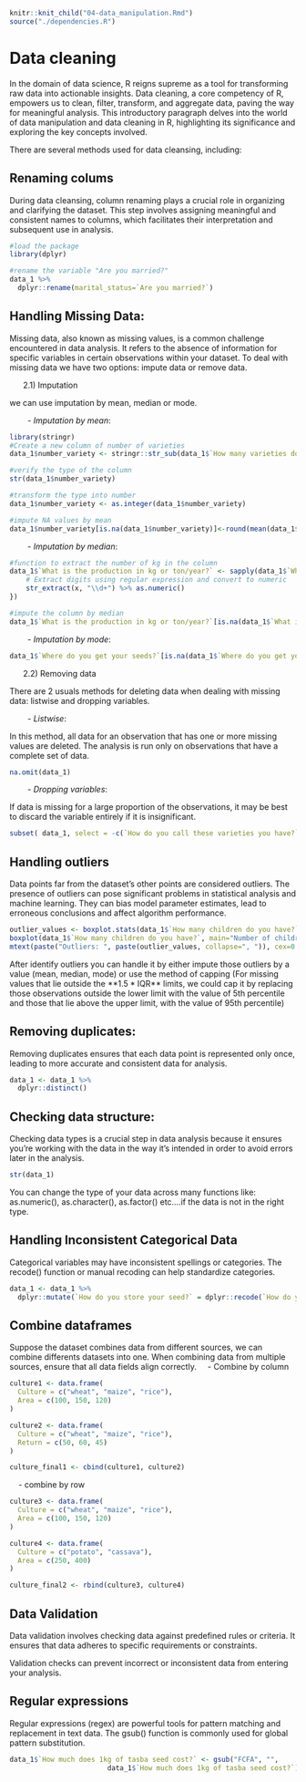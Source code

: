 ```r
knitr::knit_child("04-data_manipulation.Rmd")
source("./dependencies.R")
```

# Data cleaning

In the domain of data science, R reigns supreme as a tool for transforming raw data into actionable insights. 
Data cleaning, a core competency of R, empowers us to clean, filter, transform, and aggregate data, paving the way for meaningful analysis. This introductory paragraph delves into the world of data manipulation and data cleaning in R, highlighting its significance and exploring the key concepts involved.

There are several methods used for data cleansing, including:

## Renaming colums

During data cleansing, column renaming plays a crucial role in organizing and clarifying the dataset. This step involves assigning meaningful and consistent names to columns, which facilitates their interpretation and subsequent use in analysis.

```r
#load the package
library(dplyr)

#rename the variable "Are you married?"
data_1 %>%
  dplyr::rename(marital_status=`Are you married?`)
```


## Handling Missing Data: 

Missing data, also known as missing values, is a common challenge encountered in data analysis. It refers to the absence of information for specific variables in certain observations within your dataset. To deal with missing data we have two options: impute data or remove data.

&nbsp;&nbsp;&nbsp;&nbsp;&nbsp;&nbsp;2.1) Imputation

we can use imputation by mean, median or mode.

&nbsp;&nbsp;&nbsp;&nbsp;&nbsp;&nbsp;&nbsp;&nbsp;- *Imputation by mean*:

```r
library(stringr)
#Create a new column of number of varieties
data_1$number_variety <- stringr::str_sub(data_1$`How many varieties do you grow on the same plot or in the same field?`, 1, 1)

#verify the type of the column
str(data_1$number_variety)

#transform the type into number
data_1$number_variety <- as.integer(data_1$number_variety)

#impute NA values by mean
data_1$number_variety[is.na(data_1$number_variety)]<-round(mean(data_1$number_variety, na.rm = TRUE))
```


&nbsp;&nbsp;&nbsp;&nbsp;&nbsp;&nbsp;&nbsp;&nbsp;- *Imputation by median*:

```r
#function to extract the number of kg in the column
data_1$`What is the production in kg or ton/year?` <- sapply(data_1$`What is the production in kg or ton/year?`, function(x) {
    # Extract digits using regular expression and convert to numeric
    str_extract(x, "\\d+") %>% as.numeric()
})

#impute the column by median
data_1$`What is the production in kg or ton/year?`[is.na(data_1$`What is the production in kg or ton/year?`)]<-median(data_1$`What is the production in kg or ton/year?`, na.rm = TRUE)


```


&nbsp;&nbsp;&nbsp;&nbsp;&nbsp;&nbsp;&nbsp;&nbsp;- *Imputation by mode*:

```r
data_1$`Where do you get your seeds?`[is.na(data_1$`Where do you get your seeds?`)] <- names(which.max(table(data_1$`Where do you get your seeds?`)))

```

&nbsp;&nbsp;&nbsp;&nbsp;&nbsp;&nbsp;2.2) Removing data

There are 2 usuals methods for deleting data when dealing with missing data: listwise and dropping variables.

&nbsp;&nbsp;&nbsp;&nbsp;&nbsp;&nbsp;&nbsp;&nbsp;- *Listwise*:

In this method, all data for an observation that has one or more missing values are deleted. The analysis is run only on observations that have a complete set of data. 

```r
na.omit(data_1)
```


&nbsp;&nbsp;&nbsp;&nbsp;&nbsp;&nbsp;&nbsp;&nbsp;- *Dropping variables*:

If data is missing for a large proportion of the observations, it may be best to discard the variable entirely if it is insignificant.

```r
subset( data_1, select = -c(`How do you call these varieties you have?`))
```

## Handling outliers

Data points far from the dataset’s other points are considered outliers. The presence of outliers can pose significant problems in statistical analysis and machine learning. They can bias model parameter estimates, lead to erroneous conclusions and affect algorithm performance.

```r
outlier_values <- boxplot.stats(data_1$`How many children do you have?`)$out  # outlier values.
boxplot(data_1$`How many children do you have?`, main="Number of children", boxwex=0.1)
mtext(paste("Outliers: ", paste(outlier_values, collapse=", ")), cex=0.6)
```

After identify outliers you can handle it by either impute those outliers by a value (mean, median, mode) or use the method of capping (For missing values that lie outside the **1.5 * IQR** limits, we could cap it by replacing those observations outside the lower limit with the value of 5th percentile and those that lie above the upper limit, with the value of 95th percentile)

## Removing duplicates: \
Removing duplicates ensures that each data point is represented only once, leading to more accurate and consistent data for analysis.

```r
data_1 <- data_1 %>% 
  dplyr::distinct()
```

## Checking data structure: 

Checking data types is a crucial step in data analysis because it ensures you're working with the data in the way it's intended in order to avoid errors later in the analysis.

```r
str(data_1)
```

You can change the type of your data across many functions like: as.numeric(), as.character(), as.factor() etc....if the data is not in the right type.

## Handling Inconsistent Categorical Data

Categorical variables may have inconsistent spellings or categories. The recode() function or manual recoding can help standardize categories.

```r
data_1 <- data_1 %>%
  dplyr::mutate(`How do you store your seed?` = dplyr::recode(`How do you store your seed?`, "In bags" = "in bags"))
```


## Combine dataframes

Suppose the dataset combines data from different sources, we can combine differents datasets into one. When combining data from multiple sources, ensure that all data fields align correctly.
&nbsp;&nbsp;&nbsp;&nbsp;- Combine by column

```r
culture1 <- data.frame(
  Culture = c("wheat", "maize", "rice"),
  Area = c(100, 150, 120)
)

culture2 <- data.frame(
  Culture = c("wheat", "maize", "rice"),
  Return = c(50, 60, 45)
)

culture_final1 <- cbind(culture1, culture2)
```

&nbsp;&nbsp;&nbsp;&nbsp;- combine by row

```r
culture3 <- data.frame(
  Culture = c("wheat", "maize", "rice"),
  Area = c(100, 150, 120)
)

culture4 <- data.frame(
  Culture = c("potato", "cassava"),
  Area = c(250, 400)
)

culture_final2 <- rbind(culture3, culture4)
```

## Data Validation

Data validation involves checking data against predefined rules or criteria. It ensures that data adheres to specific requirements or constraints.

Validation checks can prevent incorrect or inconsistent data from entering your analysis.

## Regular expressions

Regular expressions (regex) are powerful tools for pattern matching and replacement in text data. The gsub() function is commonly used for global pattern substitution.

```r
data_1$`How much does 1kg of tasba seed cost?` <- gsub("FCFA", "", 
                        data_1$`How much does 1kg of tasba seed cost?`)
```



